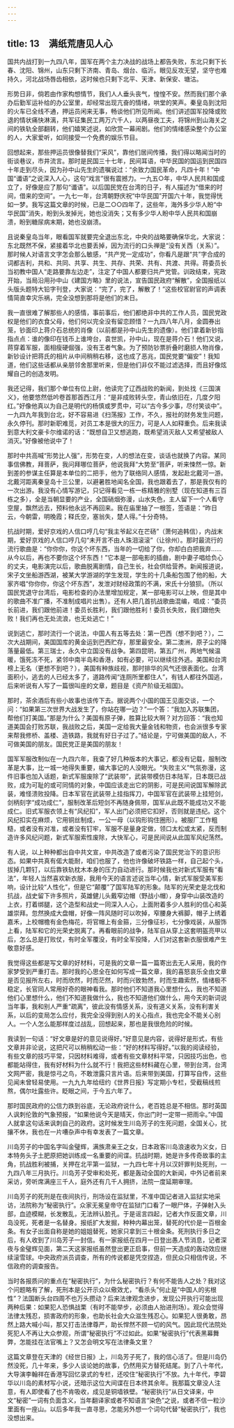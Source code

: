 ```yaml
---
---
---
```

title: 13　满纸荒唐见人心
---

国共内战打到一九四八年，国军在两个主力决战的战场上都告失败，东北只剩下长春、沈阳、锦州，山东只剩下济南、青岛、烟台、临沂。眼见反攻无望，坚守也难持久，河北战场唇齿相依，这时候也只剩下北平、天津、新保安、塘沽。

形势日非，倘若由作家构想情节，我们人人垂头丧气，惶惶不安。然而我们那个承办后勤军运补给的办公室里，却经常出现亢奋的情绪，哄堂的笑声。秦皇岛到沈阳的火车已全线不通，押运员闲来无事，畅谈他们所见所闻。他们讲述国军投降或败退的情状痛快淋漓，共军征集民工两万六千人，以两昼夜工夫，将锦州到山海关之间的铁轨全部翻转，他们嬉笑述说，如欣赏一幕闹剧。他们的情绪感染整个办公室的人，大家爱听，如同接受一个免费的娱乐节目。

回想起来，那些押运员很像替我们“采风”，靠他们居间传播，我们得以略闻当时的街谈巷议，市井流言。那时是民国三十七年，民间耳语，中华民国的国运到民国四十年走到尽头，因为孙中山先生的遗嘱说过：“余致力国民革命，凡四十年！”中国“谶语”之说深入人心，这句“戏言”很有震撼力。一九五○年，中华人民共和国成立了，好像是应了那句“谶语”。以后国民党在台湾的日子，有人描述为“借来的时间，借来的空间”。一九七一年，台湾朝野庆祝“中华民国”开国六十年，我觉得恍如一梦。我写这篇文章的时候，已是二○○四年了，这些年，海外多少华人盼“中华民国”消失，盼到头发掉光，她也没消失；又有多少华人盼中华人民共和国崩溃，盼到糖尿病末期，她也没崩溃。

且说秦皇岛当年，眼看国军就要完全退出东北，中央的战略要确保华北，大家说：东北既然不保，紧接着华北也要丢掉，因为流行的口头禅是“没有关西（关系）”。那时候人对语言文字怎会那么敏感，“共产党一定成功”，你看凡是跟“共”字合成的词都吉利，共和、共同、共享、共生、共存、共荣、共有、共渡、共得。蒋委员长当初教中国人“走路要靠左边走”，注定了中国人都要归共产党管。训政结束，宪政开始，当局沿用孙中山《建国方略》里的说法，宣告国民政府“解散”，全国报纸以头版头题特大铅字刊登，大家说：“完了，完了，解散了！”这些校官尉官的声调表情简直幸灾乐祸，完全没想到那将是他们的末日。

我一直很难了解那些人的感情，事前事后，他们都绝非中共的工作人员，国民党政权是他们的衣食父母，他们何以完全没有留恋顾惜？一九四八年八月，金圆券出笼，钞面印上蒋介石总统的肖像（以前都是孙中山先生的遗像）。他们拿着新钞指指点点：谁的像印在钱币上谁垮台，袁世凯，孙中山，现在是蒋介石！他们又说，蒋穿着军服，面相瘦硬倔强，没有王者气象。为了预防钞票折叠时磨损人物肖像，新钞设计把蒋氏的相片从中间稍稍右移，这也成了恶兆，国民党要“偏安”！我知道，他们这些话都从亲朋邻舍那里听来，但是他们非仅不能过滤选择，而且好像炫耀自己的创造发明。

我还记得，我们那个单位有位上尉，他读完了辽西战败的新闻，到处找《三国演义》，他要悠然低吟卷首那首西江月：“是非成败转头空，青山依旧在，几度夕阳红。”好像他真以为自己是明代的杨慎或罗贯中，可以“古今多少事，尽付笑谈中”。一九四九年我到台北，好不容易进《扫荡报》工作，不久，报社的财务发生问题，永久停刊。那时新职难觅，对员工本是很大的压力，可是人人如释重负。后来我读到意大利文豪卡尔维诺的话：“既想自卫又想逃跑，既希望消灭敌人又希望被敌人消灭。”好像被他说中了！

那时中共高喊“形势比人强”，形势在变，人的想法在变，谈话也就换了内容。某同事信佛教，拜菩萨，我问拜哪位菩萨，他说我拜“大势至”菩萨，听来悚然一惊。新到差的参谋主任算是本单位的二把手，他为了联络同人感情，发起赴北戴河一游。北戴河距离秦皇岛十三公里，以避暑胜地闻名全国，我也跟着去了，那是我仅有的一次出游。我没有心情写游记，只记得看见一栋一栋精雅的别墅（现在知道有三百栋之多），全是当朝显要的产业，全国硝烟弥漫，山水失色，主人留下一个人看守空屋，飘然远去，预料他永远不再回来。我在庙里抽了一根签，签语是：“昨日云，今朝雷，明晚霞；释氏空，塞翁失，楚人得。”十分奇特。

抗战时期，爱好京戏的人信口哼几句“我主爷起义在芒砀”（萧何追韩信），内战末期，爱好京戏的人信口哼几句“未开言不由人珠泪滚滚”（让徐州）。那时最流行的流行歌曲是：“你你你，你这个坏东西，当年的一切给了你，你却白白把我弃……从今以后，再也不要你这个坏东西！”它本是一部电影的插曲，剧中妻子唱给负心的丈夫，电影演完以后，歌曲脱离剧情，自己生长，社会供给营养。新闻报道说，宋子文坐船游西湖，被某大学游湖的学生发现，学生的十几条船包围了他的船，大家齐唱“你你你，你这个坏东西”，发泄对财经政策的不满，宋氏十分狼狈。（所以国民党退守台湾后，电影检查的办法里增加规定，某一部电影可以上映，但是其中的歌曲不准广播，不准制成唱片出售）。还有人把几首抗战歌曲混编，唱成：“委员长前进，我们跟他前进！委员长胜利，我们跟他胜利！委员长失败，我们跟他失败！我们再也无处流浪，也无处逃亡！”

说到逃亡，那时流行一个说法，中国人有五等去处：第一巴西（想不到吧？），二次大战期间，美国国库的黄金运到巴西贮存，那里最安全。第二澳洲，原子尘的降落量最低。第三瑞士，永久中立国没有战争。第四昆明，第五广州，两地气候温暖，饿死冻不死，紧邻中南半岛和香港，如有必要，可以继续往外逃。美国和台湾榜上无名（更想不到吧？），美国有种族歧视，那时排华的风气还很表面化。台湾面积小，逃去的人已经太多了，道路传闻“连厕所里都住人”，有钱人都往外国逃，后来听说有人写了一篇很叫座的文章，题目是《资产阶级无祖国》。

那时，茶余酒后有些小故事也该传下去。据说两个小国的国王见面交谈，一个问：“如果第三次世界大战发生了，你站在哪一边？”一个答：“我加入苏联集团，帮他们打美国。”那是为什么？美国有原子弹，胜算比较大啊？对方回答：“我也知道美国会打败苏联，我战败之后，美国一定给我大量金钱和物资，也会派很多专家来帮我修桥、盖楼、造铁路，我就有好日子过了。”结论是，宁可做美国的敌人，不可做美国的朋友。国民党正是美国的朋友！

国军军服改制似在一九四六年，我查了好几种版本的大事记，都没有记载，服制改革是大事，比一城一地得失重要，编大事记的人没眼光。“失败主义”气氛弥漫，这件旧事也加入话题，新式军服废除了“武装带”，武装带模仿日本陆军，日本既已战败，成为可耻的或可同情的对象，中国应该走出它的阴影，可是民间说国军解除武装，难怪溃败投降。日本军官在武装带上挂指挥刀，中国军官在武装带上挂短剑，剑柄刻字“成功成仁”，服制改革后短剑不再随身佩带，国军从此既不能成功又不能成仁。旧式军服衣领上有“风纪扣”，军人出门必须把它扣好，否则就是违纪。这个风纪扣实在麻烦，它用铜丝制成，一公一母（以钩形钩住圈形）。被服厂工作粗糙，或者没有对准，或者没有钉牢，军服不是量身定做，领口太松或太紧，反而制造许多风纪问题，新式军服索性废除，大快军心，可是民间说从此国军风纪荡然。

有人说，以上种种都出自中共文宣，中共改造了或者污染了国民党治下的意识形态。如果中共真有偌大能耐，咱们也服了，他也许像破坏铁路一样，自己起个头，拔掉几颗钉，以后靠铁轨枕木本身的压力自动进行。那时候我也对新式军服有“看法”，年轻人当然喜欢新衣服，我用今天的语言述说当年心情，新式军服受美军影响，设计比较“人性化”，但是它“颠覆”了国军陆军的形象。陆军的光荣史是北伐和抗战，战史留下许多照片，英雄健儿头戴窄边帽（野战小帽），身穿中山装改造的上衣，打着绑腿，这个造型和战史一同深入人心，上面附着多少人胜利的信心和英雄崇拜。忽然换成大盘帽，好像一阵风随时可以吹掉，窄腰身大裤脚，帽子上绣着嘉禾，上校帽檐有金色梅花，将官帽上有金箍，三分像征衫，七分像戏装，从服饰上看，陆军和它的光荣史脱离了。再看眼前的战争，陆军自从穿上这套明盔亮甲以后，怎么总是打败仗，有时全军覆没，有时全军投降，人们对这套新衣服很难产生敬意好感。

我觉得这些都是写文章的好材料，可是我的文章一篇一篇寄出去无人采用，我的作家梦受到严重打击。那时我的心思全在如何写成一篇文章，我的喜怒哀乐全由文章是否见报所左右，时而欣然，时而茫然，时而兴致勃然，时而生趣索然，情绪极不稳定，长官同人常用好奇的眼神看我。那时他们不知道我心里想什么，我也不知道他们心里想什么，他们不知道我做什么，我也不知道他们做什么，用今天的新词说当年事，我和别人严重“疏离”，彼此没有情感关系，没有道义关系，没有利害关系，以后的变局怎么应付，我完全没得到别人的关心指点，我也完全不能关心别人。一个人怎么能那样度过战乱，回想起来，那也是我很危险的时候。

我读到一句话：“好文章是好的意见说得好。”好意见是内容，说得好是形式，有些文章并非论说，这把尺可以稍稍松动一些：“好的材料写得好。”以我的阅读经验，有些文章的技巧平常，只因材料难得，或者有些文章材料平常，只因技巧出色，也都能站得住，我有好材料为什么就不行！我把这些材料藏在心里，带到台湾，台湾文网严密，我是惊弓之鸟，不敢泄露只言片语。后来带到美国，打算写自传，这些见闻未曾轻易使用。一九九九年给纽约《世界日报》写定期小专栏，受截稿线煎熬，偶尔吐露些许。眨眼之间，于今五六年了。

那时国民政府的公信力跌到谷底，无论政府说什么，老百姓总是不相信。那时英国人讽刺伦敦的气象预报，“如果他说今天是晴天，你出门时一定带一把雨伞。”中国人就拿这句话来讽刺自己的政府。这时候发生川岛芳子的生死问题，全国关心，扰攘不休，我也在一片嘈杂声中有幸发表了一篇文章。

川岛芳子的中国名字叫金璧辉，满族肃亲王之女，日本政客川岛浪速收为义女，日本特务头子土肥原把她训练成一名重要的间谍。抗战时期，她是许多传奇故事的主角，抗战胜利被捕，关押在北平第一监狱，一九四七年十月以汉奸罪判处死刑，一九四八年三月执行。川岛芳子受审和处死，都是轰动全国的大新闻，中外记者前来采访，旁听席满座三千人，庭外还有几千人拥挤，法院一度延期审理。

川岛芳子的死刑是在夜间执行，刑场设在监狱里，不准中国记者进入监狱实地采访，法院称为“秘密执行”。众家无冕皇帝守在监狱门口看了一眼尸体，子弹射入头部，血迹模糊，长发散乱，无法辨认脸孔。于是谣言四起，记者大作反面文章，川岛没死，死者是一名替身。报纸扩大发掘，种种内幕出笼，替死的代价是一百根金条。有女子出面自称是她的姐姐替死，她家只拿到三十根金条。死刑执行多日之后，有人收到了川岛芳子一封信。有一家报纸在四月一日登出愚人节消息，记者深夜与金璧辉见面，第二天这家报纸虽然登出更正启事，但前一天造成的轰动效应继续滚雪球。中央政府派员调查，所有的传说都是凭空捏造，但民众只相信传说，不信政府的调查报告。

当时各报质问的重点在“秘密执行”，为什么秘密执行？有何不能告人之处？我对这个问题略有了解，死刑本是公开示众以儆效尤，“看杀头”何止是“中国人的劣根性”？法国断头台四周不也万头攒动？后来法律观念进步，发现公开执行可能出现两种后果：如果犯人恐惧战栗（有时不能举步，必须由人抬进刑场）。观众会觉得法律太残忍，损害政府的形象，也助长社会大众滋生残忍心。如果犯人很勇敢，昂然上路大喊小叫，那又打击法律尊严，助长悍然不顾一切的风气。因此现代法院处死犯人不再让大众参观，所谓“秘密执行”不过如此。如果“秘密执行”代表黑幕舞弊，怎能挂在法官嘴上？又怎会明文写在法律条文里？

这篇文章登在天津的《经世日报》上，川岛芳子死了，我的信心活了。但是川岛仍然没死，几十年来，多少人谈论她的故事，仍然用买方替死结尾。到了八十年代，大导演李翰祥在香港写回忆录式的专栏，还咬住“秘密执行”不放。九十年代，李碧华以川岛的素材写小说，还暗示这位大间谍在日本终其余年。我那篇文章没人注意，有人即使看了也不肯吸收，成见是铜墙铁壁。“秘密执行”从日文译来，中文“秘密”一词有负面含义，当年翻译家或者不知语言“染色”之说，或者不信一粒沙里面有一座山。以后多年我一直寻思，怎能另外想一个词句代替“秘密执行”，我也没想出来。